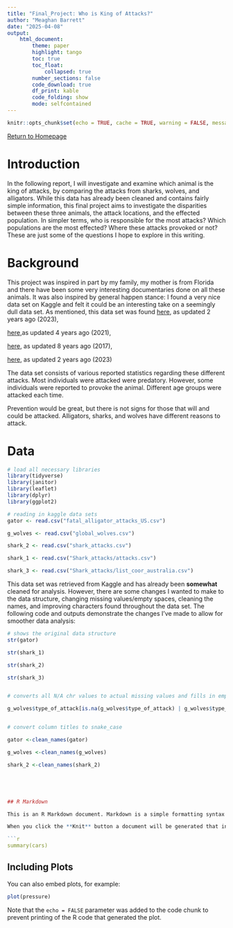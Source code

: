 ```yaml
---
title: "Final_Project: Who is King of Attacks?"
author: "Meaghan Barrett"
date: "2025-04-08"
output: 
    html_document:
        theme: paper
        highlight: tango
        toc: true
        toc_float:
            collapsed: true
        number_sections: false
        code_download: true
        df_print: kable
        code_folding: show
        mode: selfcontained
---
```


```r
knitr::opts_chunk$set(echo = TRUE, cache = TRUE, warning = FALSE, message = FALSE)
```

[Return to Homepage](../index.html)

# **Introduction**
In the following report, I will investigate and examine which animal is the king of attacks, by comparing the attacks from sharks, wolves, and alligators. While this data has already been cleaned and contains fairly simple information, this final project aims to investigate the disparities between these three animals, the attack locations, and the effected population. In simpler terms, who is responsible for the most attacks? Which populations are the most effected? Where these attacks provoked or not? These are just some of the questions I hope to explore in this writing. 

# **Background**
This project was inspired in part by my family, my mother is from Florida and there have been some very interesting documentaries done on all these animals. It was also inspired by general happen stance: I found a very nice data set on Kaggle and felt it could be an interesting take on a seemingly dull data set. As mentioned, this data set was found 
[here](https://www.kaggle.com/datasets/danela/fatal-alligator-attacks-us?resource=download&select=fatal_alligator_attacks_US.csv), as updated 2 years ago (2023),

[here](https://www.kaggle.com/datasets/felipeesc/shark-attack-dataset?phase=FinishSSORegistration&returnUrl=%2Fdatasets%2Ffelipeesc%2Fshark-attack-dataset%2Fversions%2F1%3Fresource%3Ddownload&SSORegistrationToken=CfDJ8PHSCL9k9s1HuJ2cRFBFhuhgpxN0g_ATDITz_-cXVG-n5-S8PcAnZdgDXHbn7ud0iaVYLeYWkYnFTY6Nc4JFt1nyWAZsTuhR8vSPv3ok5TP4AtRRK9-IzGDqSzZKUGxMayKK5NKkdWgewUVYPMF1aJl4phPB4ObwXl2AK7698CE230yss9kgbAVKcZACBg00FmSPPkTsYGhlWu4z3VrezvZDXoLn2eYayI0784JDAnaa1L5KVsvpzolGTk9T8hn7uDtX29rwNRaQWy19BsV0KZ7TcfDfFpYvRD8rSMrq4yEul7-CRa2L1R5qWvxEOYMlGI-VFN87sgabOPrg_CJ6jcJaVo0CcsQ&DisplayName=Meaghan+Barrett),as updated 4 years ago (2021),

[here](https://www.kaggle.com/code/icecream4/shark-attacks-by-hemispheres/notebook), as updated 8 years ago (2017),

[here](https://www.kaggle.com/datasets/danela/global-wolf-attacks?select=global_wolves.csv), as updated 2 years ago (2023)

The data set consists of various reported statistics regarding these different attacks. Most individuals were attacked were predatory. However, some individuals were reported to provoke the animal. Different age groups were attacked each time. 

Prevention would be great, but there is not signs for those that will and could be attacked. Alligators, sharks, and wolves have different reasons to attack.  

# **Data**
```r
# load all necessary libraries 
library(tidyverse)
library(janitor)
library(leaflet)
library(dplyr)
library(ggplot2)

# reading in kaggle data sets 
gator <- read.csv("fatal_alligator_attacks_US.csv")

g_wolves <- read.csv("global_wolves.csv")

shark_2 <- read.csv("shark_attacks.csv")

shark_1 <- read.csv("Shark_attacks/attacks.csv")

shark_3 <- read.csv("Shark_attacks/list_coor_australia.csv")

```
This data set was retrieved from Kaggle and has already been **somewhat** cleaned for analysis. However, there are some changes I wanted to make to the data structure, changing missing values/empty spaces, cleaning the names, and improving characters found throughout the data set. The following code and outputs demonstrate the changes I've made to allow for smoother data analysis: 

```r

# shows the original data structure 
str(gator)

str(shark_1)

str(shark_2)

str(shark_3)


# converts all N/A chr values to actual missing values and fills in empty spaces with missing values 

g_wolves$type_of_attack[is.na(g_wolves$type_of_attack) | g_wolves$type_of_attack == ""] <- "Unknown"


# convert column titles to snake_case 

gator <-clean_names(gator)

g_wolves <-clean_names(g_wolves)

shark_2 <-clean_names(shark_2)





## R Markdown

This is an R Markdown document. Markdown is a simple formatting syntax for authoring HTML, PDF, and MS Word documents. For more details on using R Markdown see <http://rmarkdown.rstudio.com>.

When you click the **Knit** button a document will be generated that includes both content as well as the output of any embedded R code chunks within the document. You can embed an R code chunk like this:

```r
summary(cars)
```

## Including Plots

You can also embed plots, for example:

```r
plot(pressure)
```

Note that the `echo = FALSE` parameter was added to the code chunk to prevent printing of the R code that generated the plot.
